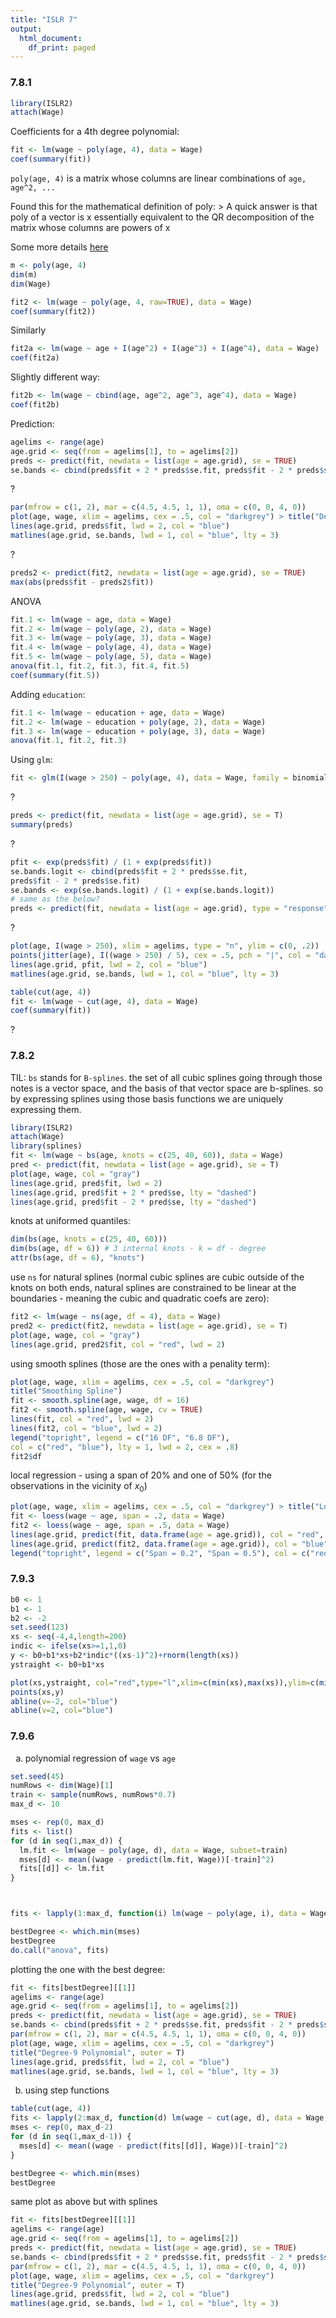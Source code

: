 ```yaml
---
title: "ISLR 7"
output:
  html_document:
    df_print: paged
---
```


### 7.8.1

```r
library(ISLR2)
attach(Wage)
```

Coefficients for a 4th degree polynomial:

```r
fit <- lm(wage ~ poly(age, 4), data = Wage)
coef(summary(fit))
```
`poly(age, 4)` is a matrix whose columns are linear combinations of `age, age^2, ...`

Found this for the mathematical definition of poly:
> A quick answer is that poly of a vector is x essentially equivalent to the QR decomposition of the matrix whose columns are powers of x 

Some more details [here](https://www.sydney.edu.au/science/chemistry/~mjtj/CHEM3117/Resources/poly_etc.pdf)

```r
m <- poly(age, 4)
dim(m)
dim(Wage)
```

```r
fit2 <- lm(wage ~ poly(age, 4, raw=TRUE), data = Wage)
coef(summary(fit2))
```

Similarly

```r
fit2a <- lm(wage ~ age + I(age^2) + I(age^3) + I(age^4), data = Wage)
coef(fit2a)
```
Slightly different way:

```r
fit2b <- lm(wage ~ cbind(age, age^2, age^3, age^4), data = Wage)
coef(fit2b)
```

Prediction:

```r
agelims <- range(age)
age.grid <- seq(from = agelims[1], to = agelims[2])
preds <- predict(fit, newdata = list(age = age.grid), se = TRUE)
se.bands <- cbind(preds$fit + 2 * preds$se.fit, preds$fit - 2 * preds$se.fit)
```

?
```r
par(mfrow = c(1, 2), mar = c(4.5, 4.5, 1, 1), oma = c(0, 0, 4, 0))
plot(age, wage, xlim = agelims, cex = .5, col = "darkgrey") > title("Degree-4 Polynomial", outer = T)
lines(age.grid, preds$fit, lwd = 2, col = "blue")
matlines(age.grid, se.bands, lwd = 1, col = "blue", lty = 3)
```

?
```r
preds2 <- predict(fit2, newdata = list(age = age.grid), se = TRUE)
max(abs(preds$fit - preds2$fit))
```

ANOVA
```r
fit.1 <- lm(wage ~ age, data = Wage)
fit.2 <- lm(wage ~ poly(age, 2), data = Wage)
fit.3 <- lm(wage ~ poly(age, 3), data = Wage)
fit.4 <- lm(wage ~ poly(age, 4), data = Wage)
fit.5 <- lm(wage ~ poly(age, 5), data = Wage)
anova(fit.1, fit.2, fit.3, fit.4, fit.5)
coef(summary(fit.5))
```

Adding `education`:
```r
fit.1 <- lm(wage ~ education + age, data = Wage)
fit.2 <- lm(wage ~ education + poly(age, 2), data = Wage)
fit.3 <- lm(wage ~ education + poly(age, 3), data = Wage)
anova(fit.1, fit.2, fit.3)
```

Using `glm`:
```r
fit <- glm(I(wage > 250) ~ poly(age, 4), data = Wage, family = binomial)
```

?
```r
preds <- predict(fit, newdata = list(age = age.grid), se = T)
summary(preds)
```

?
```r
pfit <- exp(preds$fit) / (1 + exp(preds$fit))
se.bands.logit <- cbind(preds$fit + 2 * preds$se.fit,
preds$fit - 2 * preds$se.fit)
se.bands <- exp(se.bands.logit) / (1 + exp(se.bands.logit))
# same as the below?
preds <- predict(fit, newdata = list(age = age.grid), type = "response", se = T)
```

?
```r
plot(age, I(wage > 250), xlim = agelims, type = "n", ylim = c(0, .2))
points(jitter(age), I((wage > 250) / 5), cex = .5, pch = "|", col = "darkgrey")
lines(age.grid, pfit, lwd = 2, col = "blue")
matlines(age.grid, se.bands, lwd = 1, col = "blue", lty = 3)
```

```r
table(cut(age, 4))
fit <- lm(wage ~ cut(age, 4), data = Wage)
coef(summary(fit))
```

?

### 7.8.2

TIL: `bs` stands for `B-splines`. the set of all cubic splines going through those notes is a vector space, and the basis of that vector space are b-splines. so by expressing splines using those basis functions we are uniquely expressing them.

```r
library(ISLR2)
attach(Wage)
library(splines)
fit <- lm(wage ~ bs(age, knots = c(25, 40, 60)), data = Wage)
pred <- predict(fit, newdata = list(age = age.grid), se = T)
plot(age, wage, col = "gray")
lines(age.grid, pred$fit, lwd = 2)
lines(age.grid, pred$fit + 2 * pred$se, lty = "dashed")
lines(age.grid, pred$fit - 2 * pred$se, lty = "dashed")
```
knots at uniformed quantiles:

```r
dim(bs(age, knots = c(25, 40, 60)))
dim(bs(age, df = 6)) # 3 internal knots - k = df - degree
attr(bs(age, df = 6), "knots")
```

use `ns` for natural splines (normal cubic splines are cubic outside of the knots on both ends, natural splines are constrained to be linear at the boundaries - meaning the cubic and quadratic coefs are zero):

```r
fit2 <- lm(wage ~ ns(age, df = 4), data = Wage)
pred2 <- predict(fit2, newdata = list(age = age.grid), se = T)
plot(age, wage, col = "gray")
lines(age.grid, pred2$fit, col = "red", lwd = 2)
```

using smooth splines (those are the ones with a penality term):
```r
plot(age, wage, xlim = agelims, cex = .5, col = "darkgrey")
title("Smoothing Spline")
fit <- smooth.spline(age, wage, df = 16)
fit2 <- smooth.spline(age, wage, cv = TRUE)
lines(fit, col = "red", lwd = 2)
lines(fit2, col = "blue", lwd = 2)
legend("topright", legend = c("16 DF", "6.8 DF"),
col = c("red", "blue"), lty = 1, lwd = 2, cex = .8)
fit2$df
```

local regression - using a span of 20% and one of 50% (for the observations in the vicinity of $x_0$)
```r
plot(age, wage, xlim = agelims, cex = .5, col = "darkgrey") > title("Local Regression")
fit <- loess(wage ~ age, span = .2, data = Wage)
fit2 <- loess(wage ~ age, span = .5, data = Wage)
lines(age.grid, predict(fit, data.frame(age = age.grid)), col = "red", lwd = 2)
lines(age.grid, predict(fit2, data.frame(age = age.grid)), col = "blue", lwd = 2)
legend("topright", legend = c("Span = 0.2", "Span = 0.5"), col = c("red", "blue"), lty = 1, lwd = 2, cex = .8)
```

### 7.9.3

```r
b0 <- 1
b1 <- 1
b2 <- -2
set.seed(123)
xs <- seq(-4,4,length=200)
indic <- ifelse(xs>=1,1,0)
y <- b0+b1*xs+b2*indic*((xs-1)^2)+rnorm(length(xs))
ystraight <- b0+b1*xs

plot(xs,ystraight, col="red",type="l",xlim=c(min(xs),max(xs)),ylim=c(min(y),max(y)))
points(xs,y)
abline(v=-2, col="blue")
abline(v=2, col="blue")
```

### 7.9.6

(a) polynomial regression of `wage` vs `age`

```r
set.seed(45)
numRows <- dim(Wage)[1]
train <- sample(numRows, numRows*0.7)
max_d <- 10

mses <- rep(0, max_d)
fits <- list()
for (d in seq(1,max_d)) {
  lm.fit <- lm(wage ~ poly(age, d), data = Wage, subset=train)
  mses[d] <- mean((wage - predict(lm.fit, Wage))[-train]^2)
  fits[[d]] <- lm.fit
}



fits <- lapply(1:max_d, function(i) lm(wage ~ poly(age, i), data = Wage, subset=train))

bestDegree <- which.min(mses)
bestDegree
do.call("anova", fits)

```

plotting the one with the best degree:

```r
fit <- fits[bestDegree][[1]]
agelims <- range(age)
age.grid <- seq(from = agelims[1], to = agelims[2])
preds <- predict(fit, newdata = list(age = age.grid), se = TRUE)
se.bands <- cbind(preds$fit + 2 * preds$se.fit, preds$fit - 2 * preds$se.fit)
par(mfrow = c(1, 2), mar = c(4.5, 4.5, 1, 1), oma = c(0, 0, 4, 0))
plot(age, wage, xlim = agelims, cex = .5, col = "darkgrey")
title("Degree-9 Polynomial", outer = T)
lines(age.grid, preds$fit, lwd = 2, col = "blue")
matlines(age.grid, se.bands, lwd = 1, col = "blue", lty = 3)
```

(b) using step functions

```r
table(cut(age, 4))
fits <- lapply(2:max_d, function(d) lm(wage ~ cut(age, d), data = Wage, subset=train))
mses <- rep(0, max_d-2)
for (d in seq(1,max_d-1)) {
  mses[d] <- mean((wage - predict(fits[[d]], Wage))[-train]^2)
}

bestDegree <- which.min(mses)
bestDegree
```

same plot as above but with splines
```r
fit <- fits[bestDegree][[1]]
agelims <- range(age)
age.grid <- seq(from = agelims[1], to = agelims[2])
preds <- predict(fit, newdata = list(age = age.grid), se = TRUE)
se.bands <- cbind(preds$fit + 2 * preds$se.fit, preds$fit - 2 * preds$se.fit)
par(mfrow = c(1, 2), mar = c(4.5, 4.5, 1, 1), oma = c(0, 0, 4, 0))
plot(age, wage, xlim = agelims, cex = .5, col = "darkgrey")
title("Degree-9 Polynomial", outer = T)
lines(age.grid, preds$fit, lwd = 2, col = "blue")
matlines(age.grid, se.bands, lwd = 1, col = "blue", lty = 3)
```